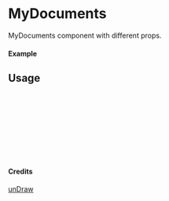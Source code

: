 
<Meta of={MyDocuments} title="unDraw/MyDocuments" />

# MyDocuments

MyDocuments component with different props.

#### Example

<Canvas of={MyDocuments.Primary} />

## Usage

```ts
import { MyDocuments } from "yadl-ui";

const Example = () => {
  return (
      <MyDocuments />
  );
};

export default Example;
```

#### Credits
[unDraw](https://undraw.co/illustrations)
